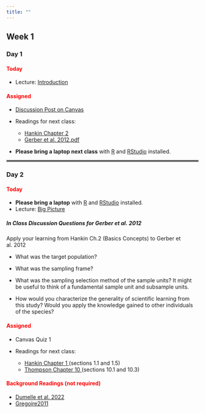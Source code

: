 ```yaml
---
title: ""
---
```


## Week 1

### Day 1

#### [Today]{style="color:red;"}

-   Lecture: <a href="/FW552/Introduction.qmd">Introduction</a>

#### [Assigned]{style="color:red;"}

-   [Discussion Post on Canvas](https://colostate.instructure.com/courses/193678/discussion_topics/1963784)

-   Readings for next class: 
    - <a href="/readings552/Hankin Chapter 2.pdf">Hankin Chapter 2</a>
    - <a href="/readings552/Gerber et al. 2012.pdf">Gerber et al. 2012.pdf</a> 

- **Please bring a laptop next class** with [R](https://www.r-project.org/) and [RStudio](https://posit.co/download/rstudio-desktop/) installed.

<hr style="border:2px solid gray">

### Day 2 

#### [Today]{style="color:red;"}

- **Please bring a laptop** with [R](https://www.r-project.org/) and [RStudio](https://posit.co/download/rstudio-desktop/) installed.
-   Lecture: <a href="/FW680A4/BigPicture.qmd">Big Picture</a>

##### **In Class Discussion Questions for Gerber et al. 2012**

Apply your learning from Hankin Ch.2 (Basics Concepts) to Gerber et al. 2012

 - What was the target population?

 - What was the sampling frame?
 
 - What was the sampling selection method of the sample units? It might be useful to think of a fundamental sample unit and subsample units.
 
 - How would you characterize the generality of scientific learning from this study? Would you apply the knowledge gained to other individuals of the species?


#### [Assigned]{style="color:red;"}
- Canvas Quiz 1

-   Readings for next class: 
    - <a href="/readings552/Hankin Chapter 1.pdf">Hankin Chapter 1 </a> (sections 1.1 and 1.5)
    - <a href="/readings552/Thompson Chapter 10.pdf">Thompson Chapter 10 </a> (sections 10.1 and 10.3) 



#### [Background Readings (not required)]{style="color:red;"}
  - <a href="/readings552/Dumelle et al. 2022.pdf">Dumelle et al. 2022 </a> 
  - <a href="/readings552/Gregoire2011.pdf">Gregoire2011 </a> 


